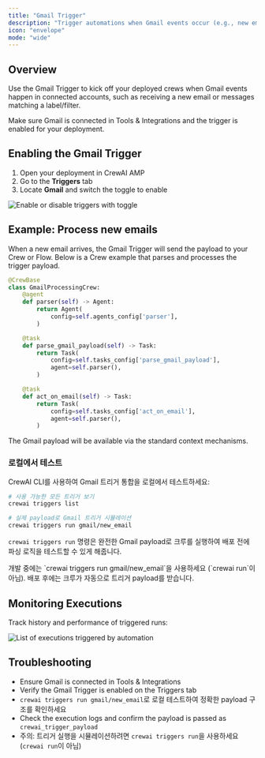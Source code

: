 ```yaml
---
title: "Gmail Trigger"
description: "Trigger automations when Gmail events occur (e.g., new emails, labels)."
icon: "envelope"
mode: "wide"
---
```


## Overview

Use the Gmail Trigger to kick off your deployed crews when Gmail events happen in connected accounts, such as receiving a new email or messages matching a label/filter.

<Tip>
  Make sure Gmail is connected in Tools & Integrations and the trigger is enabled for your deployment.
</Tip>

## Enabling the Gmail Trigger

1. Open your deployment in CrewAI AMP
2. Go to the **Triggers** tab
3. Locate **Gmail** and switch the toggle to enable

<Frame>
  <img src="/images/enterprise/trigger-selected.png" alt="Enable or disable triggers with toggle" />
</Frame>

## Example: Process new emails

When a new email arrives, the Gmail Trigger will send the payload to your Crew or Flow. Below is a Crew example that parses and processes the trigger payload.

```python
@CrewBase
class GmailProcessingCrew:
    @agent
    def parser(self) -> Agent:
        return Agent(
            config=self.agents_config['parser'],
        )

    @task
    def parse_gmail_payload(self) -> Task:
        return Task(
            config=self.tasks_config['parse_gmail_payload'],
            agent=self.parser(),
        )

    @task
    def act_on_email(self) -> Task:
        return Task(
            config=self.tasks_config['act_on_email'],
            agent=self.parser(),
        )
```

The Gmail payload will be available via the standard context mechanisms.

### 로컬에서 테스트

CrewAI CLI를 사용하여 Gmail 트리거 통합을 로컬에서 테스트하세요:

```bash
# 사용 가능한 모든 트리거 보기
crewai triggers list

# 실제 payload로 Gmail 트리거 시뮬레이션
crewai triggers run gmail/new_email
```

`crewai triggers run` 명령은 완전한 Gmail payload로 크루를 실행하여 배포 전에 파싱 로직을 테스트할 수 있게 해줍니다.

<Warning>
  개발 중에는 `crewai triggers run gmail/new_email`을 사용하세요 (`crewai run`이 아님). 배포 후에는 크루가 자동으로 트리거 payload를 받습니다.
</Warning>

## Monitoring Executions

Track history and performance of triggered runs:

<Frame>
  <img src="/images/enterprise/list-executions.png" alt="List of executions triggered by automation" />
</Frame>

## Troubleshooting

- Ensure Gmail is connected in Tools & Integrations
- Verify the Gmail Trigger is enabled on the Triggers tab
- `crewai triggers run gmail/new_email`로 로컬 테스트하여 정확한 payload 구조를 확인하세요
- Check the execution logs and confirm the payload is passed as `crewai_trigger_payload`
- 주의: 트리거 실행을 시뮬레이션하려면 `crewai triggers run`을 사용하세요 (`crewai run`이 아님)
